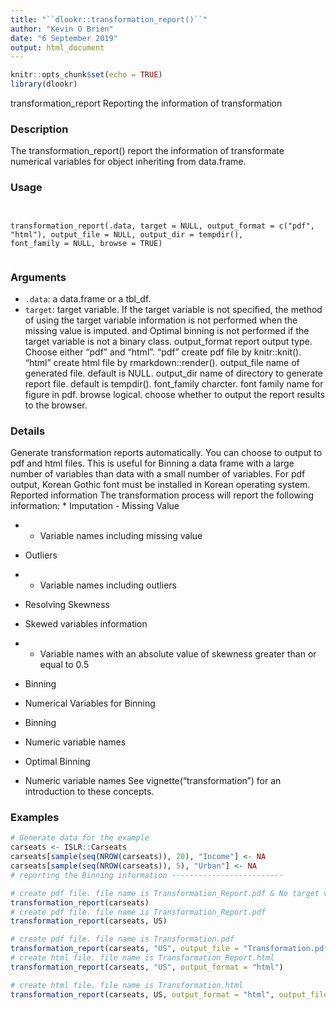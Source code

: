 ```yaml
---
title: "``dlookr::transformation_report()``"
author: "Kevin O Brien"
date: "6 September 2019"
output: html_document
---
```


```r
knitr::opts_chunk$set(echo = TRUE)
library(dlookr)
```

transformation_report Reporting the information of transformation

### Description 

The transformation_report() report the information of transformate numerical variables for object
inheriting from data.frame.

### Usage 
<pre><code>

transformation_report(.data, target = NULL, output_format = c("pdf",
"html"), output_file = NULL, output_dir = tempdir(),
font_family = NULL, browse = TRUE)

</code></pre>
### Arguments
 
* ``.data``: a data.frame or a tbl_df.
* ``target``: target variable. If the target variable is not specified, the method of using the
target variable information is not performed when the missing value is imputed.
and Optimal binning is not performed if the target variable is not a binary class.
output_format report output type. Choose either "pdf" and "html". "pdf" create pdf file by
knitr::knit(). "html" create html file by rmarkdown::render().
output_file name of generated file. default is NULL.
output_dir name of directory to generate report file. default is tempdir().
font_family charcter. font family name for figure in pdf.
browse logical. choose whether to output the report results to the browser.

### Details 

Generate transformation reports automatically. You can choose to output to pdf and html files. This
is useful for Binning a data frame with a large number of variables than data with a small number
of variables. For pdf output, Korean Gothic font must be installed in Korean operating system.
Reported information
The transformation process will report the following information:
*  Imputation
- Missing Value 

* * Variable names including missing value
- Outliers
* * Variable names including outliers
*  Resolving Skewness
- Skewed variables information

* * Variable names with an absolute value of skewness greater than or equal to 0.5
*  Binning
- Numerical Variables for Binning
- Binning
* Numeric variable names
- Optimal Binning
* Numeric variable names
See vignette("transformation") for an introduction to these concepts.

### Examples
```r

# Generate data for the example
carseats <- ISLR::Carseats
carseats[sample(seq(NROW(carseats)), 20), "Income"] <- NA
carseats[sample(seq(NROW(carseats)), 5), "Urban"] <- NA
# reporting the Binning information -------------------------
```

```r
# create pdf file. file name is Transformation_Report.pdf & No target variable
transformation_report(carseats)
# create pdf file. file name is Transformation_Report.pdf
transformation_report(carseats, US)
```

```r
# create pdf file. file name is Transformation.pdf
transformation_report(carseats, "US", output_file = "Transformation.pdf")
# create html file. file name is Transformation_Report.html
transformation_report(carseats, "US", output_format = "html")
```

```r
# create html file. file name is Transformation.html
transformation_report(carseats, US, output_format = "html", output_file = "Transformation.html")
```